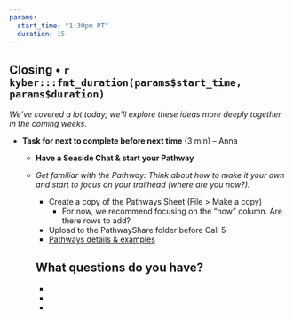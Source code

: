 ```yaml
---
params:
  start_time: "1:30pm PT"
  duration: 15
---
```


## Closing • `r kyber:::fmt_duration(params$start_time, params$duration)`

*We've covered a lot today; we'll explore these ideas more deeply together in the coming weeks.*

-   **Task for next to complete before next time** (3 min) – Anna

    -   **Have a Seaside Chat & start your Pathway**

    -   *Get familiar with the Pathway: Think about how to make it your own and start to focus on your trailhead (where are you now?).*

        -   Create a copy of the Pathways Sheet (File \> Make a copy)
            -   For now, we recommend focusing on the "now" column. Are there rows to add?
        -   Upload to the PathwayShare folder before Call 5
        -   [Pathways details & examples](https://openscapes.github.io/series/core-lessons/pathways)\

        ## **What questions do you have?**

        -   

        -   

        -   
